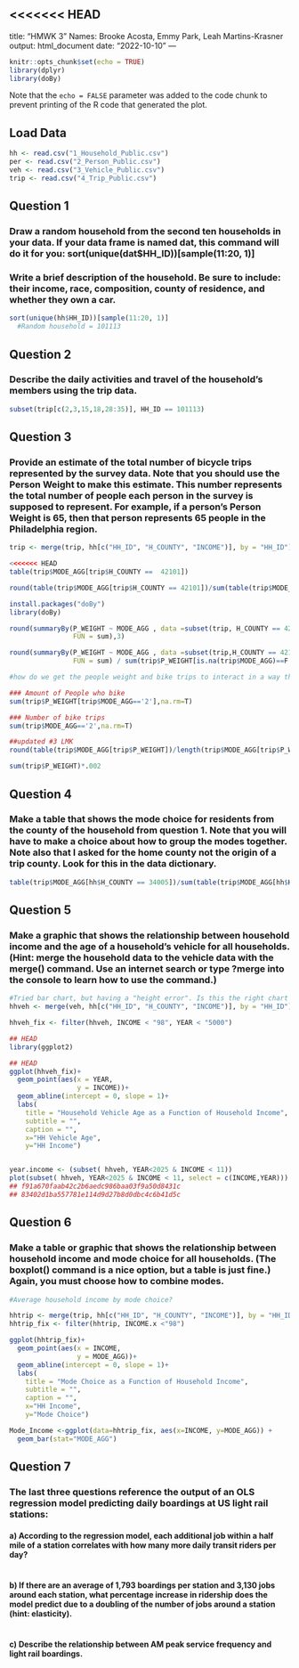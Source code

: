 <<<<<<< HEAD
---
title: "HMWK 3"
Names: Brooke Acosta, Emmy Park, Leah Martins-Krasner
output: html_document
date: "2022-10-10"
---

```r
knitr::opts_chunk$set(echo = TRUE)
library(dplyr)
library(doBy)
```

Note that the `echo = FALSE` parameter was added to the code chunk to prevent printing of the R code that generated the plot.

## Load Data
```r
hh <- read.csv("1_Household_Public.csv")
per <- read.csv("2_Person_Public.csv")
veh <- read.csv("3_Vehicle_Public.csv")
trip <- read.csv("4_Trip_Public.csv")
```

## Question 1
### Draw a random household from the second ten households in your data. If your data frame is named dat, this command will do it for you: sort(unique(dat$HH_ID))[sample(11:20, 1)]
### Write a brief description of the household. Be sure to include: their income, race, composition, county of residence, and whether they own a car.

```r
sort(unique(hh$HH_ID))[sample(11:20, 1)]
  #Random household = 101113
```

## Question 2
### Describe the daily activities and travel of the household’s members using the trip data.
```r
subset(trip[c(2,3,15,18,28:35)], HH_ID == 101113)
```

## Question 3
### Provide an estimate of the total number of bicycle trips represented by the survey data. Note that you should use the Person Weight to make this estimate. This number represents the total number of people each person in the survey is supposed to represent. For example, if a person’s Person Weight is 65, then that person represents 65 people in the Philadelphia region.

```r

trip <- merge(trip, hh[c("HH_ID", "H_COUNTY", "INCOME")], by = "HH_ID")

<<<<<<< HEAD
table(trip$MODE_AGG[trip$H_COUNTY ==  42101]) 

round(table(trip$MODE_AGG[trip$H_COUNTY == 42101])/sum(table(trip$MODE_AGG[trip$H_COUNTY == 42101])), 3)

install.packages("doBy")
library(doBy)

round(summaryBy(P_WEIGHT ~ MODE_AGG , data =subset(trip, H_COUNTY == 42101), 
                FUN = sum),3) 

round(summaryBy(P_WEIGHT ~ MODE_AGG , data =subset(trip,H_COUNTY == 42101), 
                FUN = sum) / sum(trip$P_WEIGHT[is.na(trip$MODE_AGG)==F & trip$H_COUNTY == 42101]),3) 

#how do we get the people weight and bike trips to interact in a way that makes sense? Just multiplying sum of person weight of bike by number of bike trips gives >77 million

### Amount of People who bike
sum(trip$P_WEIGHT[trip$MODE_AGG=='2'],na.rm=T)

### Number of bike trips
sum(trip$MODE_AGG=='2',na.rm=T)

##updated #3 LMK
round(table(trip$MODE_AGG[trip$P_WEIGHT])/length(trip$MODE_AGG[trip$P_WEIGHT]), 3)

sum(trip$P_WEIGHT)*.002


```

## Question 4 
### Make a table that shows the mode choice for residents from the county of the household from question 1. Note that you will have to make a choice about how to group the modes together. Note also that I asked for the home county not the origin of a trip county. Look for this in the data dictionary. 
```r
table(trip$MODE_AGG[hh$H_COUNTY == 34005])/sum(table(trip$MODE_AGG[hh$H_COUNTY == 34005]))*100

```

## Question 5 
### Make a graphic that shows the relationship between household income and the age of a household’s vehicle for all households. (Hint: merge the household data to the vehicle data with the merge() command. Use an internet search or type ?merge into the console to learn how to use the command.)

```r
#Tried bar chart, but having a "height error". Is this the right chart to show this info?
hhveh <- merge(veh, hh[c("HH_ID", "H_COUNTY", "INCOME")], by = "HH_ID")

hhveh_fix <- filter(hhveh, INCOME < "98", YEAR < "5000")

## HEAD
library(ggplot2)

## HEAD
ggplot(hhveh_fix)+
  geom_point(aes(x = YEAR, 
                 y = INCOME))+
  geom_abline(intercept = 0, slope = 1)+
  labs(
    title = "Household Vehicle Age as a Function of Household Income",
    subtitle = "",
    caption = "",
    x="HH Vehicle Age", 
    y="HH Income")


year.income <- (subset( hhveh, YEAR<2025 & INCOME < 11))
plot(subset( hhveh, YEAR<2025 & INCOME < 11, select = c(INCOME,YEAR)))
## f91a670faab42c2b6aedc986baa03f9a50d8431c
## 83402d1ba557781e114d9d27b8d0dbc4c6b41d5c
```

## Question 6 
### Make a table or graphic that shows the relationship between household income and mode choice for all households. (The boxplot() command is a nice option, but a table is just fine.) Again, you must choose how to combine modes.

```r
#Average household income by mode choice?

hhtrip <- merge(trip, hh[c("HH_ID", "H_COUNTY", "INCOME")], by = "HH_ID")
hhtrip_fix <- filter(hhtrip, INCOME.x <"98")

ggplot(hhtrip_fix)+
  geom_point(aes(x = INCOME, 
                 y = MODE_AGG))+
  geom_abline(intercept = 0, slope = 1)+
  labs(
    title = "Mode Choice as a Function of Household Income",
    subtitle = "",
    caption = "",
    x="HH Income", 
    y="Mode Choice")

Mode_Income <-ggplot(data=hhtrip_fix, aes(x=INCOME, y=MODE_AGG)) +
  geom_bar(stat="MODE_AGG")

```

## Question 7 
### The last three questions reference the output of an OLS regression model predicting daily boardings at US light rail stations:
#### a) According to the regression model, each additional job within a half mile of a station correlates with how many more daily transit riders per day?	

```r

```

#### b) If there are an average of 1,793 boardings per station and 3,130 jobs around each station, what percentage increase in ridership does the model predict due to a doubling of the number of jobs around a station (hint: elasticity).

```r

```

#### c) Describe the relationship between AM peak service frequency and light rail boardings.

```r

```

